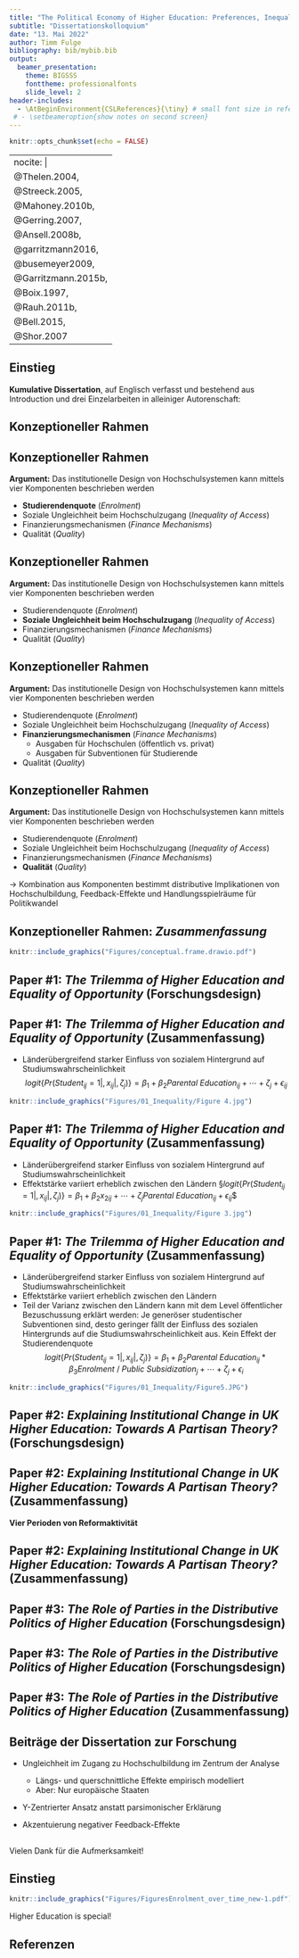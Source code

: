 ```yaml
---
title: "The Political Economy of Higher Education: Preferences, Inequality, and Policy Change"
subtitle: "Dissertationskolloquium"
date: "13. Mai 2022"
author: Timm Fulge
bibliography: bib/mybib.bib
output:
  beamer_presentation:
    theme: BIGSSS
    fonttheme: professionalfonts
    slide_level: 2
header-includes:
  - \AtBeginEnvironment{CSLReferences}{\tiny} # small font size in references section
 # - \setbeameroption{show notes on second screen}
---
```


```r
knitr::opts_chunk$set(echo = FALSE) 


```

---
nocite: |
    @Thelen.2004,
    @Streeck.2005,
    @Mahoney.2010b,
    @Gerring.2007,
    @Ansell.2008b,
    @garritzmann2016,
    @busemeyer2009,
    @Garritzmann.2015b,
    @Boix.1997,
    @Rauh.2011b,
    @Bell.2015,
    @Shor.2007
---


## Einstieg

**Kumulative Dissertation**, auf Englisch verfasst und bestehend aus Introduction und drei Einzelarbeiten in alleiniger Autorenschaft:

\begin{itemize}
\item{\textit{The Trilemma of Higher Education and Equality of Opportunity: Social Background, Access to Higher Education and the Moderating Impact of Enrolment and Public Subsidization}}
\item{\textit{Explaining Institutional Change in UK Higher Education: Towards A Partisan Theory?}}
\item{\textit{The Role of Parties in the Distributive Politics of Higher Education}}
\end{itemize}


\note{
\scriptsize
LANGSAM
Bevor es inhaltlich los geht, ein paar Worte zu meiner Dissertation.
Kumulativ, bestehend aus einem Intro-Kapitel und drei Einzelarbeiten, die hier einmal aufgelistet sind (und die natürlich auch gleich sukkzessive vorgestellt werden).
}


## Konzeptioneller Rahmen

\pause
\begin{alertblock}{Leitfragen}
\begin{itemize}[<+->]
\item{Wie können Hochschulsysteme möglichst ganzheitlich konzeptualisiert werden?}
\item{Welche Varianz zeigt sich zwischen Ländern sowie über die Zeit?}
\item{Welche (re)distributiven Implikationen haben unterschiedliche Designs von Hochschulsystemen?}
\item{Wie kann Politikwandel erklärt werden?}
\end{itemize}
\end{alertblock}

\note{
\tiny
Worum geht es in meiner Diss? Wie der Titel unschwer erkennen lässt, geht es um die politische Ökonomie der Hochschulbildung. Aber was heißt das?

KLICK 

Ich habe hier mal ein paar Leitfragen notiert, die allesamt zum Erkenntnisinteresse meiner Arbeit gehörten

KLICK
\begin{itemize}
\tiny
\item{Welche Indikatoren oder Variablen eignen sich dazu, Hochschulsysteme international vergleichend zu beschreiben und ihre Entwicklung nachzuvollziehen? Mein Ziel war es, hier auch vor dem Hintergrund der bestehenden Literatur zum Thema eine möglichst ganzheitliche Konzeption zu haben und nicht im (vielleicht berechtigten Interesse) an parsimonischen Erklärungen auf einzelne Faktoren zu reduzieren}
KLICK
\item{Auf Grundlage dieser Konzeptualisation: Wie stark unterscheiden sich die Systeme? Wie ausgeprägt ist die Varianz zwischen den Ländern und vor allem auch über die Zeit? Heute ist leider nicht die Zeit diese Frage im Detail zu beantworten, aber diese quer- und längsschnittliche Varianz in Hochschulsystemen ist im Vergleich mit anderen Politikfeldern oder auch im Vergleich mit anderen Feldern innerhalb der Bildungspolitik (z.B. sekundäre Bildung) aus meiner Sicht enorm, was aus wissenschaftlicher Zeit natürlich erfreulich ist, weil wohl viel Varianz ist kann auch viel erklärt werden}
KLICK
\item{Was sind die redistributiven Implikationen von Hochschulbildung? Was bedeutet das? Wie sind die Kosten, aber vor allem der Nutzen von Hochschulbildung auf unterschiedliche gesellschaftliche Gruppen verteilt? Wer profitiert vom System? Das, was Hochschulbildung vor allem besonders und interessant als Forschungsobjekt macht: Der Zugang ist im Gegensatz zB zu sekundärer Bildung überall stark stratifiziert, d.h. privilegierte Bevölkerungsgruppen haben einen systematischen Vorteil. Und diese Erkenntnis wiederum ist sehr wichtig, um ableiten zu können, welche Gruppen und Parteien ein Interesse an welcher Art von Politikwandel haben könnten}
KLICK
\item{Und zuletzt die politikwissenschaftlichste aller politikwissenschaftlichen Fragestellungen: wie können wir Unterschiede sowohl zwischen Ländern als auch innerhalb von Ländern über die Zeit erklären? Unterschiedliche Erklärungsansätze}
\begin{itemize}
\item{Sozio-ökonomischer Problemdruck}
\item{Pfadabhängigkeiten}
\item{Parteipolitik}
\end{itemize}
\end{itemize}
}

## Konzeptioneller Rahmen

**Argument:** Das institutionelle Design von Hochschulsystemen kann mittels vier Komponenten beschrieben werden

- **Studierendenquote** (*Enrolment*)
- Soziale Ungleichheit beim Hochschulzugang (*Inequality of Access*)
- Finanzierungsmechanismen (*Finance Mechanisms*)
- Qualität (*Quality*)


\note{
\scriptsize
Mein Argument ist, dass Hochschulsysteme insgesamt mit vier Konzepten beschrieben werden
\begin{itemize}
\scriptsize
\item{Das erste ist ganz klassisch und auch in der Literatur etabliert die Studierendenquote, d.h. der Anteil der jungen Erwachsenen in einem Land, der ein Studium aufnimmt. Hier gibt es sehr große Unterschiede zwischen den Ländern (50\% Schweiz, fast 95\% Finnland). Man kann sich natürlich vorstellen, dass die Größe des Hochschulsektors eine wichtige Rolle spielt (zum Beispiel in Bezug darauf, wie viele finanzielle Ressourcen für das System aufgewendet werden müssen)}
\end{itemize}
}

## Konzeptioneller Rahmen

**Argument:** Das institutionelle Design von Hochschulsystemen kann mittels vier Komponenten beschrieben werden

- Studierendenquote (*Enrolment*)
- **Soziale Ungleichheit beim Hochschulzugang** (*Inequality of Access*)
- Finanzierungsmechanismen (*Finance Mechanisms*)
- Qualität (*Quality*)

\note{
\scriptsize
LANGSAM
Zweitens gehört für mich das Ungleichheitslevel im Bezug auf den Zugang zur Beschreibung von Hochschulsystem. 
\begin{itemize}
\scriptsize
\item{Tatsache, dass Zugang zu Hochschulbildung sozial stratifiziert ist, ist bereits angeklungen}
\item{Bestehende Literatur erkennt das auch an, setzt aber Ungleichheit vor dem Hintergrund fehlender Daten zu Ungleichheit häufig gleich mit der Studierendenquote}
\item{Annahme: Steigende Studierendenquote sorgt für linear abnehmende Ungleichheiten. Das ist falsch, denn die relativen Zugewinne einzelner sozialen Klassen sind sehr ungleich verteilt}
\item{Eigenes Modell (eine der größten Beiträge zur Forschung meiner Diss aus meiner Sicht) suggeriert eindeutig, das die Studierendenquote und das Ungleichheitslevel zwar miteinander korrelieren, aber der Zusammenhang ist alles andere als perfekt. Einige Länder haben wenig Ungleichheit trotz niedriger Studierendenquote und andersherum}
\end{itemize}
}

## Konzeptioneller Rahmen

**Argument:** Das institutionelle Design von Hochschulsystemen kann mittels vier Komponenten beschrieben werden

- Studierendenquote (*Enrolment*)
- Soziale Ungleichheit beim Hochschulzugang (*Inequality of Access*)
- **Finanzierungsmechanismen** (*Finance Mechanisms*)
  - Ausgaben für Hochschulen (öffentlich vs. privat)
  - Ausgaben für Subventionen für Studierende
- Qualität (*Quality*)

\note{
\tiny
\begin{itemize}
\item{Finanzierung spielt wichtige Rolle, zweifache Differenzierung notwendig (Kombination von Argumenten von Ben Ansell und Julian Garritzmann)}
\item{Erstens, Differenzierung der **öffentlichen** Mittel für Hochschulbildung insgesamt nach Ausgaben für Hochschulen selbst auf der einen Seite und Ausgaben für Subventionen für Studierende auf der anderen (frühere Studien haben beides zusammengefasst)}
\item{Ausgaben für Subventionen: Wie Bafög, z.B. zur Deckung der Lebenserhaltungskosten. Wichtig: Wie wir gleich sehen werden, profitieren zumindest unter bestimmten Bedingungen vor allem sozial benachteiligte Personen von generösen Subventionen. Daher Beitrag zur Reduzierung von Ungleichheiten}
\item{Ausgaben für Hochschulen: Ausgaben, die den Hochschulen selbst - nicht direkt den Studierenden zu Gute kommen (z.B. Mittel für Forschung und Lehre, Administration, Baukörper)}
\item{Hier wiederum Differenzierung nach öffentlichen und privaten Mitteln: Nicht überall ist Hochschulbildung wie in Deutschland fast vollständig öffentlich finanziert, in vielen Ländern auch private Teilfinanzierung etwa durch Studiengebühren.}
\end{itemize}
}

## Konzeptioneller Rahmen

**Argument:** Das institutionelle Design von Hochschulsystemen kann mittels vier Komponenten beschrieben werden

- Studierendenquote (*Enrolment*)
- Soziale Ungleichheit beim Hochschulzugang (*Inequality of Access*)
- Finanzierungsmechanismen (*Finance Mechanisms*)
- **Qualität** (*Quality*)

\pause

$\rightarrow$ Kombination aus Komponenten bestimmt distributive Implikationen von Hochschulbildung, Feedback-Effekte und Handlungsspielräume für Politikwandel

\note{
\scriptsize
\begin{itemize}
\item{Letzter Punkt ist die Qualität der Hochschulbildung. Klingt auch in der Literatur zur politischen Ökonomie der Hochschulbildung häufig als wichtiger Punkt an, wird aber selten bis nie explizit operationalisiert (Michael wird mir da widersprechen)}
\item{Wird hier letztendlich als Funktion aus der Studierendenquote auf der einen Seite und den Mitteln für Hochschulen aus sowohl öffentlichen als auch privaten Quellen verstanden. In anderen Worten: Finanzielle Pro-Kopf-Ressourcen exklusive Ausgaben für Subventionen}
\item{Spielt eine wichtige Rolle im Hinblick auf die distributiven Effekte der Hochschulbildung, denn es beeinflusst den individuellen Nutzen, der mit Hochschulbildung einhergeht}
\end{itemize}
}
## Konzeptioneller Rahmen: *Zusammenfassung*

```r
knitr::include_graphics("Figures/conceptual.frame.drawio.pdf")
```

\note{
Zu Illustrationszwecken: Gesamtdarstellung des konzeptionellen Rahmens mit allen Faktoren, die die politische Ökonomie der Hochschulbildung sowie den gerade auch teilweise beschriebenen Abhängigkeiten und Wechselwirkungen. Man sieht: es hängt alles irgendwie zusammen

Vielleicht zwei Beispiele: Die Höhe der öffentlichen Ausgaben für Hochschulen und die Ausgaben für Subventionen ergeben gemeinsam die Kosten, die die öffentlichen Haushalte für Hochschulbildung tragen müssen. 

Zweites Beispiel: Unterschiedlichste Faktoren können das Level der Ungleichheit im Zugang zu Hochschulbildung beeinflussen, zum Beispiel die Studierendenquote, aber auch die Ausgaben für studentische Subventionen oder das institutionelle Design des sekundären Bildungssystems. 

Ich sage das eigentlich nur, weil es die perfekte Überleitung zum ersten Paper meiner Dissertation ist, in der es genau darum geht:
}

## Paper #1: *The Trilemma of Higher Education and Equality of Opportunity* (Forschungsdesign)

\pause
\begin{block}{Forschungsfrage}
\scriptsize
Wie strukturiert das institutionelle Design des Hochschulsystems den Zugang zu universitärer Bildung? Mindert oder verstärkt es Effekte sozialer Herkunft?
\end{block}

\pause

\begin{exampleblock}{Theorie}
\begin{itemize}
\scriptsize
\item{Ungleichheitsbezogene Bildungsforschung: Soziale Herkunft (hier = elterlicher Bildungsstand) sagt systematisch Erfolg im Bildungssystem voraus}
\begin{itemize}
\scriptsize
\item{Kosten-Nutzen-Kalkulation: $P_{HE} = (p * U) - C_{HE}$}
\end{itemize}
\item{Politische Ökonomie der Hochschulbildung: Studierendenzahl (\textit{Enrolment}) und Level öffentlicher Bezuschussung (\textit{Public Subsidization}) könnte Kosten-Nutzen-Kalkulation beeinflussen}
\end{itemize}
\end{exampleblock}

\pause 

\begin{alertblock}{Daten \& Methode}
\begin{itemize}
\scriptsize
\item{Zentrale Variablen: \textit{Student} (AV); \textit{Parental Education}, \textit{Enrolment}, \textit{Public Subsidization} (UVs)}
\item{Daten: Gepoolte Wellen des European Social Survey (2002-2010), Makrodaten vom UNESCO Institute for Statistics (22 Länder, 16.278 Beobachtungen)}
\item{Methode: Hierarchische logistische Regression mit Random Intercepts + Slopes}
\end{itemize}
\end{alertblock}

\note{
\begin{block}{Forschungsfrage}
\tiny
Wie strukturiert das institutionelle Design des Hochschulsystems den Zugang zu universitärer Bildung? Mindert oder verstärkt es Effekte sozialer Herkunft?
\end{block}

\begin{exampleblock}{Theorie}
\begin{itemize}
\tiny
\item{Ungleichheitsbezogene Bildungsforschung: Soziale Herkunft (hier = elterlicher Bildungsstand) sagt systematisch Erfolg im Bildungssystem voraus}
\begin{itemize}
\tiny
\item{Kosten-Nutzen-Kalkulation: $P_{HE} = (p * U) - C_{HE}$}
\end{itemize}
\item{Politische Ökonomie der Hochschulbildung: Studierendenzahl (\textit{Enrolment}) und Level öffentlicher Bezuschussung (\textit{Public Subsidization}) könnte Kosten-Nutzen-Kalkulation beeinflussen}
\end{itemize}
\end{exampleblock}

\begin{alertblock}{Daten \& Methode}
\begin{itemize}
\tiny
\item{Zentrale Variablen: \textit{Student} (AV); \textit{Parental Education}, \textit{Enrolment}, \textit{Public Subsidization} (UVs)}
\item{Daten: Gepoolte Wellen des European Social Survey (2002-2010), Makrodaten vom UNESCO Institute for Statistics (22 Länder, 16.278 Beobachtungen)}
\item{Methode: Hierarchische logistische Regression mit Random Intercepts + Slopes}
\end{itemize}
\end{alertblock}
}

## Paper #1: *The Trilemma of Higher Education and Equality of Opportunity* (Zusammenfassung)
\scriptsize
- Länderübergreifend starker Einfluss von sozialem Hintergrund auf Studiumswahrscheinlichkeit
$$logit\{Pr(Student_{ij} = 1|,x_{ij}|,\zeta_{j})\} = \beta_{1} + \beta_{2}Parental\:Education_{ij} + \cdots + \zeta_{j} + \epsilon_{ij}$$
```r
knitr::include_graphics("Figures/01_Inequality/Figure 4.jpg")
```


## Paper #1: *The Trilemma of Higher Education and Equality of Opportunity* (Zusammenfassung)
\scriptsize
- Länderübergreifend starker Einfluss von sozialem Hintergrund auf Studiumswahrscheinlichkeit
- Effektstärke variiert erheblich zwischen den Ländern
§$logit\{Pr(Student_{ij} = 1|,x_{ij}|,\zeta_{j})\} = \beta_{1} + \beta_{2}x_{2ij} + \cdots + \zeta_{j}Parental\:Education_{ij} + \epsilon_{ij}$$
```r
knitr::include_graphics("Figures/01_Inequality/Figure 3.jpg")
```

## Paper #1: *The Trilemma of Higher Education and Equality of Opportunity* (Zusammenfassung)
\scriptsize
- Länderübergreifend starker Einfluss von sozialem Hintergrund auf Studiumswahrscheinlichkeit
- Effektstärke variiert erheblich zwischen den Ländern
- Teil der Varianz zwischen den Ländern kann mit dem Level öffentlicher Bezuschussung erklärt werden: Je generöser studentischer Subventionen sind, desto geringer fällt der Einfluss des sozialen Hintergrunds auf die Studiumswahrscheinlichkeit aus. Kein Effekt der Studierendenquote
$$logit\{Pr(Student_{ij} = 1|,x_{ij}|,\zeta_{j})\} = \beta_{1} + \beta_{2}Parental\:Education_{ij} *\beta_{3}Enrolment\: /\: Public\:Subsidization_{j} + \cdots + \zeta_{j} + \epsilon_{i}$$
```r
knitr::include_graphics("Figures/01_Inequality/Figure5.JPG")
```


## Paper #2: *Explaining Institutional Change in UK Higher Education: Towards A Partisan Theory?* (Forschungsdesign)


\begin{block}{Forschungsfragen}
\scriptsize
\begin{itemize}
\item{Mit welchen Hemmnissen und Zielkonflikten ist die Politik bei Reformbemühungen konfrontiert?}
\item{Können generalisierbare parteipolitische Präferenzen zum Design von Hochschulsystemen identifiziert werden?}
\end{itemize}
\end{block}

\pause

\begin{exampleblock}{Theorie}
\begin{itemize}
\scriptsize
\item{Theoriebildender Ansatz}
\item{Analytischer Rahmen: Historischer Institutionalismus nach Kathleen Thelen (Thelen 2004, Streeck \& Thelen 2005, Mahoney \& Thelen 2010)}
\end{itemize}
\end{exampleblock}

\pause 

\begin{alertblock}{Daten \& Methode}
\begin{itemize}
\scriptsize
\item{Daten: Primär- und Sekundärliteratur}
\item{Methode: Dichte Beschreibung / Process Tracing}
\item{Fallauswahl: Diverse case-selection strategy nach Gerring (2007), vier Reformperioden zwischen 1963-2015}
\end{itemize}
\end{alertblock}

\note{
Bei Thelen: Variante des historischen Institutionalismus fokussiert auf graduellen oder inkrementellen institutionellen Wandel und lehnt damit die in der Literatur weit verbreitete Auffassung ab, dass Politikwandel nur sehr selten und durch exogene Schocks entsteht und sich bestehende Institutionen ansonsten ständig weiter selbst reproduzieren

Damit erlaubt Thelen konzeptionell auch für negative Feedbackeffekte, also für die Möglichkeit, dass bestehende Institutionen sich selbst unterminieren

Nichts weiter zu Gerring sagen
}


## Paper #2: *Explaining Institutional Change in UK Higher Education: Towards A Partisan Theory?* (Zusammenfassung)

**Vier Perioden von Reformaktivität**
  
\begin{itemize}
\item{Nachkriegskonsens (1963-1979)}
\item{Kürzungspolitik unter Tory-Regierungen (1979-1997)}
\item{Wandel unter Labour (1997-2010)}
\item{Tory-LibDem Koalition, 2010-2015}
\end{itemize}

\note{
Insgesamt werden im Paper vier Reformperioden mit unterschiedlicher parteipolitischer Zusammensetzung der Regierungen untersucht, die ich jetzt aber nicht im Detail beschreiben werde (beim Versuch mal mein persönliches Waterloo bei demselben Paper erlebt)

Sie sind hier trotzdem einmal genannt, vielleicht für spätere Referenz
}

## Paper #2: *Explaining Institutional Change in UK Higher Education: Towards A Partisan Theory?* (Zusammenfassung)

\begin{itemize}
\item{Reformen angetrieben durch ökonomischen Problemdruck und Feedbackeffekte, aber auch parteipolitischen Präferenzen}
\item{Parteiübergreifender Konsens über private Teilfinanzierung des Hochschulsystems}
\item{\textbf{Tory:} Reduktion öffentlicher Mittel für Hochschulen, gleichzeitig Sicherung hoher Qualität an Eliteinstitutionen}
\item{\textbf{Labour:} Fokus auf Reduktion von Ungleichheiten im Zugang zu Hochschulen trotz Einführung von Studiengebühren}
\end{itemize}

\note{
\begin{itemize}
\scriptsize
\item{Insgesamt kann man sagen: Reformen äufig angetrieben durch ökonomischen Problemdruck (Wirtschaftskrisen, Notwendigkeit besser gebildeter Arbeitnehmerschaft), oder auch Feedbackeffekte des bestehenden Systems (weitere Expansion der Studierendenquote nicht möglich ohne erhebliche Belastung des öffentlichen Haushalts). Aber: Parteipolitik spielt auch eine Rolle}
\item{Es wurden ja unter Labor-Ägide 1997 Studiengebühren eingeführt, hierzu gibt es einen parteiübergreifenden Konsens}
\item{Zu den parteipolitischen Präferenzen: Tories haben wiederholt öffentliche Ausgaben für Hochschulen reduziert (sowohl unter Thatcher in den 1980er Jahren als auch unter David Cameron), Ideologie des kleinen Staates. Gleichzeitig aber Schutz zumindest der Eliteinstitutionen, die weiterhin viele Mittel zur Verfügung hatten und ihre Studierenden stark selektieren konnten}
\item{Labour dagegen: Haben zwar Studiengebühren eingeführt (und später sogar erhöht), aber trotzdem starker Fokus auf Reduzierung von Ungleichheiten}
\begin{itemize}
\item{Finanzielle Anreize für Universitäten zur Diversifizierung ihrer Studierenden}
\item{Generöses Subventions- bzw. Kreditsystem, dessen Rückzahlung vor allem einkommensabhängig ist und damit den Zugang zu Hochschulbildung zunächst gratis macht}
\end{itemize}
\end{itemize}
}

## Paper #3: *The Role of Parties in the Distributive Politics of Higher Education* (Forschungsdesign)


\begin{block}{Forschungsfrage}
\scriptsize
\begin{itemize}
\item{Spielt die parteipolitische Zusammensetzung von Regierungen eine systematische Rolle bei der Entwicklung von Hochschulsystemen?}
\begin{itemize}
\scriptsize
\item{Parteien machen keinen Unterschied (Busemeyer 2009, Garritzmann \& Seng 2015), bzw. nicht mehr (Garritzmann 2016)}
\item{Linke (Boix 1997) bzw. rechte (Rauh et al. 2011) Parteien erhöhen öffentliche Mittel}
\item{Parteipräferenzen sind abhängig von der gegenwärtigen Struktur des Hochschulsektors (Ansell 2008)}
\end{itemize}
\end{itemize}
\end{block}

\pause

\begin{exampleblock}{Theorie}
\begin{itemize}
\scriptsize
\item{Linke Parteien priorisieren Ermöglichung von Aufwärtsmobilität und Chancengleichheit, rechte Parteien möchten komparativen Vorteil ihrer Klientel schützen}
\item{Präferenzen zur öffentlichen Finanzierung der Hochschulen hängen davon ab, inwieweit der Zugang sozial stratifiziert ist}
\begin{itemize}
\scriptsize
\item{Bei ausgeprägter Ungleichheit: Rechte Parteien bevorzugen öffentliche, linke private Finanzierungsmechanismen}
\item{Umkehr der Präferenzen bei sinkender Ungleichheit}
\end{itemize}
\end{itemize}
\end{exampleblock}

## Paper #3: *The Role of Parties in the Distributive Politics of Higher Education* (Forschungsdesign)

\begin{alertblock}{Daten \& Methode}
\begin{itemize}
\scriptsize
\item{AVs: Öffentliche Ausgaben für Subventionen (i) und Hochschulen (ii), private Ausgaben für Hochschulen (iii), Qualität des Hochschulsystems (iv)}
\item{Zentrale UVs: Parteipolitische Zusammensetzung der Regierung (unterschiedliche Operationalisierungen), Studierendenquote und Ungleichheitslevel als Proxies für soziale Stratifikation}
\item{Schätzstrategie: Hierarchische lineare Regression mit Random Intercepts und gruppenspezifischer Mittelwertszentrierung (Bell \& Jones 2015, Shor et al. 2007)
\newline
$$y_{it} =  \beta_0 + \beta_{within}(x_{it} - \bar{x}_i) + 
\beta_{between}\bar{x}_i + \zeta_i + \epsilon_{it}$$
}
\item{Stichprobe: N = 20, t = 19 (1997-2016), n = ~380}
\end{itemize}
\end{alertblock}


## Paper #3: *The Role of Parties in the Distributive Politics of Higher Education* (Zusammenfassung)

\begin{itemize}
\item{Moderate Hinweise auf systematischen Einfluss parteipolitischer Präferenzen}
\begin{itemize}
\item{\textbf{Ausgaben für Subventionen:} Linke Parteien erhöhen, rechte Parteien reduzieren Ausgaben}
\item{\textbf{Öffentliche Ausgaben für Hochschulen:} Nur between-Effekte (höhere Ausgaben, wenn rechte Parteien langfristig dominant)}
\item{\textbf{Private Ausgaben für Hochschulen:} Linke Parteien reduzieren Ausgaben, rechte erhöhen sie (marginal signifikant)}
\item{\textbf{Qualität:}Qualität steigt unter rechten Regierungen}
\end{itemize}
\item{\textbf{Kein} moderierender Effekt von Ungleichheit im Zugang}
\item{Veränderungen stärker von strukturellen Faktoren (z.B. GDP, Deindustrialisierung) getrieben als von Parteipolitik}
\end{itemize}

\note{
\scriptsize
\begin{itemize}
\item{Moderate Hinweise auf systematischen Einfluss parteipolitischer Präferenzen}
\begin{itemize}
\item{\textbf{Ausgaben für Subventionen:} Linke Parteien erhöhen, rechte Parteien reduzieren Ausgaben}
\item{\textbf{Öffentliche Ausgaben für Hochschulen:} Nur between-Effekte (höhere Ausgaben, wenn rechte Parteien langfristig dominant)}
\item{\textbf{Private Ausgaben für Hochschulen:} Linke Parteien reduzieren Ausgaben, rechte erhöhen sie (marginal signifikant)}
\item{\textbf{Qualität:}Qualität steigt unter rechten Regierungen}
\end{itemize}
\item{\textbf{Kein} moderierender Effekt von Ungleichheit im Zugang}
\item{Veränderungen stärker von strukturellen Faktoren (z.B. GDP, Deindustrialisierung) getrieben als von Parteipolitik}
\end{itemize}
}

## Beiträge der Dissertation zur Forschung

\pause

- Ungleichheit im Zugang zu Hochschulbildung im Zentrum der Analyse
  - Längs- und querschnittliche Effekte empirisch modelliert
  - Aber: Nur europäische Staaten
  
- Y-Zentrierter Ansatz anstatt parsimonischer Erklärung

- Akzentuierung negativer Feedback-Effekte




## 

\centering
\large
Vielen Dank für die Aufmerksamkeit!


## Einstieg 
```r

knitr::include_graphics("Figures/FiguresEnrolment_over_time_new-1.pdf")

```
\pause

Higher Education is special!

\note{
Einstieg über Blick auf empirisches Phänomen

Grafik zeigt über die Zeit (1950-2015) die Quote der Personen einer Altersgruppe, die an sekundärer Bildung (links) beziehungsweise Hochschulbildung (rechts) teilnehmen, für entwickelte Industrienationen. Zwei Länder der üblichen Ländercluster (Englisch-sprachig, Nordisch, Deutsch-sprachig) sind jeweils eingefärbt

Was wir sehen: In beiden Fällen im Laufe des 20. Jahrhunderts erhebliche Expansion. Sekundäre Bildung ist heute universell, bei Hochschulbildung aber gibt es große Unterschiede zwischen den Ländern (Range in der Studierendenquote von gerade über 50\% in der Schweiz bis fast 95\% in Finnland)

Was das zeigen soll: Große Variation beim Design von Hochschulsystemen (wie wir gleich sehen werden nicht nur im Hinblick auf die Studierendenquote). Zeigt, dass Hochschulbildung ein besonderes Politikfeld ist. Aus wissenschaftlicher Sicht super, denn da wo viel Varianz ist, ist auch viel zu erklären.
}

## Referenzen {.allowframebreaks}
